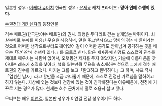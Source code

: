 일본판 성우 : [[이케다 슈이치]]
한국판 성우 : [[윤세웅]]
캐치 프라이즈 : '''망아 안에 수행이 있다.'''

[[수권전대 게키렌쟈]]의 등장인물

격수 배트권(한국판:야수 배트권)의 권사. 외형은 두다리로 걷는 날개없는 박쥐이다. 쇠살부채로 부채를 이용한 무술을 사용하며, 말을 주고받지 않고 망아의 경지에 들어가는 것으로 어떠한 생각으로부터도 깨어있어 같이 어떠한 공격도 받아넘겨 공격하는 것을 배우는「망아안에 수행이 있다.」를 모토로 한다. 많은 제자중에 한명도 스스로의 진수를 제대로 깨우치는 사람이 없어서, 오랫동안 제자를 두지 않았지만, 기술에 아름다움을 찾아내는 레츠가 소질을 찾아내, 넋을 잃는만큼 무용을 춤추게하는 것으로 그에게 격수 배트권의 진수를 가르쳤다. 미키는 그를 보고「완고하고 완벽하다.」고 하며, 샤프 역시「엄선한 남자」라고 할만큼 조금 까다롭기 때문에, 스스로 진정한 가르침을 말하려고 하지 않는다. 지상에 있는 것보다 천장에 있는 것이 침착해진다는 이유때문에, 천정에 거꾸로 서는 경우가 많다. 현재는 호수 근처에서 홀로 조용히 살고 있다. 

모티브는 배우 [[이연걸]]. 일본판 성우가 이연걸 전담 성우이기도 하다.
